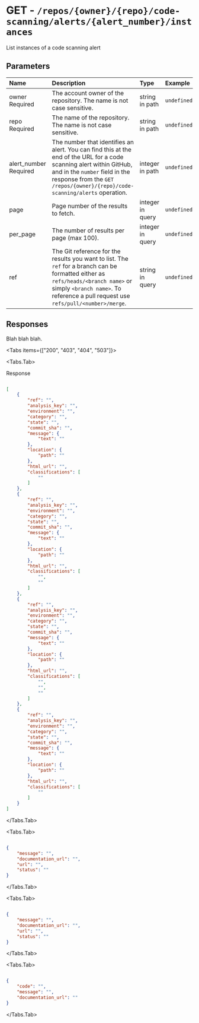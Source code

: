 
# GET - `/repos/{owner}/{repo}/code-scanning/alerts/{alert_number}/instances`

List instances of a code scanning alert

## Parameters

| Name | Description | Type | Example |
| :---- | :---- | :---- | :---- |
| owner <span class="bg-blue-100 text-blue-800 text-xs font-medium me-2 px-2.5 py-0.5 rounded dark:bg-blue-900 dark:text-blue-300">Required</span> | The account owner of the repository. The name is not case sensitive. | string in path | `undefined` |
| repo <span class="bg-blue-100 text-blue-800 text-xs font-medium me-2 px-2.5 py-0.5 rounded dark:bg-blue-900 dark:text-blue-300">Required</span> | The name of the repository. The name is not case sensitive. | string in path | `undefined` |
| alert_number <span class="bg-blue-100 text-blue-800 text-xs font-medium me-2 px-2.5 py-0.5 rounded dark:bg-blue-900 dark:text-blue-300">Required</span> | The number that identifies an alert. You can find this at the end of the URL for a code scanning alert within GitHub, and in the `number` field in the response from the `GET /repos/{owner}/{repo}/code-scanning/alerts` operation. | integer in path | `undefined` |
| page  | Page number of the results to fetch. | integer in query | `undefined` |
| per_page  | The number of results per page (max 100). | integer in query | `undefined` |
| ref  | The Git reference for the results you want to list. The `ref` for a branch can be formatted either as `refs/heads/<branch name>` or simply `<branch name>`. To reference a pull request use `refs/pull/<number>/merge`. | string in query | `undefined` |

## Responses

Blah blah blah.

<Tabs items={["200", "403", "404", "503"]}>

<Tabs.Tab>

Response

```json

[
    {
        "ref": "",
        "analysis_key": "",
        "environment": "",
        "category": "",
        "state": "",
        "commit_sha": "",
        "message": {
            "text": ""
        },
        "location": {
            "path": ""
        },
        "html_url": "",
        "classifications": [
            ""
        ]
    },
    {
        "ref": "",
        "analysis_key": "",
        "environment": "",
        "category": "",
        "state": "",
        "commit_sha": "",
        "message": {
            "text": ""
        },
        "location": {
            "path": ""
        },
        "html_url": "",
        "classifications": [
            "",
            ""
        ]
    },
    {
        "ref": "",
        "analysis_key": "",
        "environment": "",
        "category": "",
        "state": "",
        "commit_sha": "",
        "message": {
            "text": ""
        },
        "location": {
            "path": ""
        },
        "html_url": "",
        "classifications": [
            "",
            "",
            ""
        ]
    },
    {
        "ref": "",
        "analysis_key": "",
        "environment": "",
        "category": "",
        "state": "",
        "commit_sha": "",
        "message": {
            "text": ""
        },
        "location": {
            "path": ""
        },
        "html_url": "",
        "classifications": [
            ""
        ]
    }
]

```

</Tabs.Tab>

<Tabs.Tab>



```json

{
    "message": "",
    "documentation_url": "",
    "url": "",
    "status": ""
}

```

</Tabs.Tab>

<Tabs.Tab>



```json

{
    "message": "",
    "documentation_url": "",
    "url": "",
    "status": ""
}

```

</Tabs.Tab>

<Tabs.Tab>



```json

{
    "code": "",
    "message": "",
    "documentation_url": ""
}

```

</Tabs.Tab>

</Tabs>